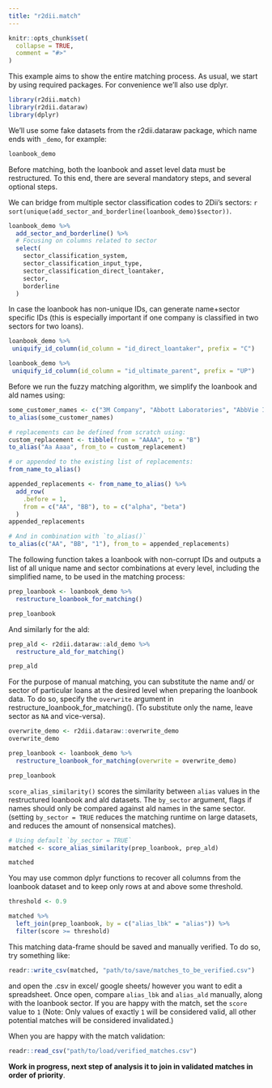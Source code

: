 ```yaml
---
title: "r2dii.match"
---
```


```r
knitr::opts_chunk$set(
  collapse = TRUE,
  comment = "#>"
)
```

This example aims to show the entire matching process. As usual, we start by using required packages. For convenience we'll also use dplyr.

```r
library(r2dii.match)
library(r2dii.dataraw)
library(dplyr)
```

We'll use some fake datasets from the r2dii.dataraw package, which name ends with `_demo`, for example:

```r
loanbook_demo
```

Before matching, both the loanbook and asset level data must be restructured.
To this end, there are several mandatory steps, and several optional steps. 

We can bridge from multiple sector classification codes to 2Dii's sectors: `r sort(unique(add_sector_and_borderline(loanbook_demo)$sector))`.

```r
loanbook_demo %>%
  add_sector_and_borderline() %>%
  # Focusing on columns related to sector
  select(
    sector_classification_system,
    sector_classification_input_type,
    sector_classification_direct_loantaker,
    sector,
    borderline
  )
```

In case the loanbook has non-unique IDs, can generate name+sector specific IDs
(this is especially important if one company is classified in two sectors for two loans).

```r
loanbook_demo %>%
 uniquify_id_column(id_column = "id_direct_loantaker", prefix = "C")

loanbook_demo %>%
 uniquify_id_column(id_column = "id_ultimate_parent", prefix = "UP")
```

Before we run the fuzzy matching algorithm, we simplify the loanbook and ald names using:

```r
some_customer_names <- c("3M Company", "Abbott Laboratories", "AbbVie Inc.")
to_alias(some_customer_names)

# replacements can be defined from scratch using:
custom_replacement <- tibble(from = "AAAA", to = "B")
to_alias("Aa Aaaa", from_to = custom_replacement)

# or appended to the existing list of replacements:
from_name_to_alias()

appended_replacements <- from_name_to_alias() %>%
  add_row(
    .before = 1,
    from = c("AA", "BB"), to = c("alpha", "beta")
  )
appended_replacements

# And in combination with `to_alias()`
to_alias(c("AA", "BB", "1"), from_to = appended_replacements)
```

The following function takes a loanbook with non-corrupt IDs and outputs a list of all unique name and sector combinations at every level, including the simplified name, to be used in the matching process: 

```r
prep_loanbook <- loanbook_demo %>%
  restructure_loanbook_for_matching()

prep_loanbook
```

And similarly for the ald:

```r
prep_ald <- r2dii.dataraw::ald_demo %>%
  restructure_ald_for_matching()

prep_ald
```

For the purpose of manual matching, you can substitute the name and/ or sector of particular loans at the desired level when preparing the loanbook data. To do so, specify the `overwrite` argument in restructure_loanbook_for_matching(). (To substitute only the name, leave sector as `NA` and vice-versa). 

```r
overwrite_demo <- r2dii.dataraw::overwrite_demo
overwrite_demo

prep_loanbook <- loanbook_demo %>%
  restructure_loanbook_for_matching(overwrite = overwrite_demo)

prep_loanbook
```

`score_alias_similarity()` scores the similarity between `alias` values in the restructured loanbook and ald datasets. The `by_sector` argument, flags if names should only be compared against ald names in the same sector. (setting `by_sector = TRUE` reduces the matching runtime on large datasets, and reduces the amount of nonsensical matches). 

```r
# Using default `by_sector = TRUE`
matched <- score_alias_similarity(prep_loanbook, prep_ald)

matched
```

You may use common dplyr functions to recover all columns from the loanbook dataset and to keep only rows at and above some threshold.

```r
threshold <- 0.9

matched %>%
  left_join(prep_loanbook, by = c("alias_lbk" = "alias")) %>%
  filter(score >= threshold)
```

This matching data-frame should be saved and manually verified. To do so, try something like: 

```r
readr::write_csv(matched, "path/to/save/matches_to_be_verified.csv")
```

and open the .csv in excel/ google sheets/ however you want to edit a spreadsheet. Once open, compare `alias_lbk` and `alias_ald` manually, along with the loanbook sector. If you are happy with the match, set the `score` value to `1` (Note: Only values of exactly `1` will be considered valid, all other potential matches will be considered invalidated.)

When you are happy with the match validation: 

```r
readr::read_csv("path/to/load/verified_matches.csv")
```

**Work in progress, next step of analysis it to join in validated matches in order of priority**. 
